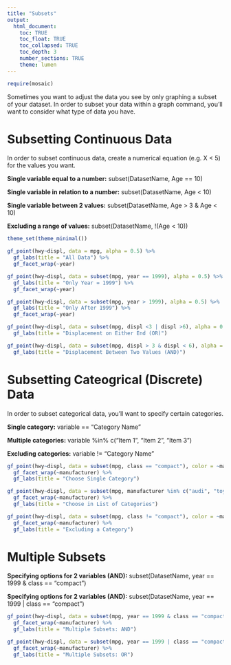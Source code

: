 ```yaml
---
title: "Subsets"
output: 
  html_document:
    toc: TRUE
    toc_float: TRUE
    toc_collapsed: TRUE
    toc_depth: 3
    number_sections: TRUE
    theme: lumen
---
```


```r
require(mosaic)
```


Sometimes you want to adjust the data you see by only graphing a subset of your dataset. In order to subset your data within a graph command, you'll want to consider what type of data you have.

# Subsetting Continuous Data

In order to subset continuous data, create a numerical equation (e.g. X < 5) for the values you want.  

**Single variable equal to a number:** subset(DatasetName, Age == 10)

**Single variable in relation to a number:** subset(DatasetName, Age \< 10)

**Single variable between 2 values:** subset(DatasetName, Age \> 3 & Age \< 10)

**Excluding a range of values:** subset(DatasetName, !(Age \< 10))

```r
theme_set(theme_minimal())

gf_point(hwy~displ, data = mpg, alpha = 0.5) %>%
  gf_labs(title = "All Data") %>%
  gf_facet_wrap(~year)

gf_point(hwy~displ, data = subset(mpg, year == 1999), alpha = 0.5) %>%
  gf_labs(title = "Only Year = 1999") %>%
  gf_facet_wrap(~year)

gf_point(hwy~displ, data = subset(mpg, year > 1999), alpha = 0.5) %>%
  gf_labs(title = "Only After 1999") %>%
  gf_facet_wrap(~year)

gf_point(hwy~displ, data = subset(mpg, displ <3 | displ >6), alpha = 0.5) %>%
  gf_labs(title = "Displacement on Either End (OR)")

gf_point(hwy~displ, data = subset(mpg, displ > 3 & displ < 6), alpha = 0.5) %>%
  gf_labs(title = "Displacement Between Two Values (AND)")
```

# Subsetting Cateogrical (Discrete) Data

In order to subset categorical data, you'll want to specify certain categories.  

**Single category:** variable == "Category Name"

**Multiple categories:** variable %in% c("Item 1", "Item 2", "Item 3")

**Excluding categories:** variable != "Category Name"

```r
gf_point(hwy~displ, data = subset(mpg, class == "compact"), color = ~manufacturer, show.legend = FALSE) %>%
  gf_facet_wrap(~manufacturer) %>%
  gf_labs(title = "Choose Single Category")

gf_point(hwy~displ, data = subset(mpg, manufacturer %in% c("audi", "toyota", "volkswagen")), color = ~manufacturer, show.legend = FALSE) %>%
  gf_facet_wrap(~manufacturer) %>%
  gf_labs(title = "Choose in List of Categories")

gf_point(hwy~displ, data = subset(mpg, class != "compact"), color = ~manufacturer, show.legend = FALSE) %>%
  gf_facet_wrap(~manufacturer) %>%
  gf_labs(title = "Excluding a Category")
```



# Multiple Subsets

**Specifying options for 2 variables (AND):** subset(DatasetName, year == 1999 & class == "compact")

**Specifying options for 2 variables (AND):** subset(DatasetName, year == 1999 | class == "compact")

```r
gf_point(hwy~displ, data = subset(mpg, year == 1999 & class == "compact"), color = ~manufacturer, show.legend = FALSE) %>%
  gf_facet_wrap(~manufacturer) %>%
  gf_labs(title = "Multiple Subsets: AND")

```


```r
gf_point(hwy~displ, data = subset(mpg, year == 1999 | class == "compact"), color = ~manufacturer, show.legend = FALSE) %>%
  gf_facet_wrap(~manufacturer) %>%
  gf_labs(title = "Multiple Subsets: OR")
```


